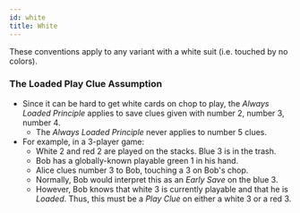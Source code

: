 ```yaml
---
id: white
title: White
---
```


These conventions apply to any variant with a white suit (i.e. touched by no colors).

### The Loaded Play Clue Assumption

- Since it can be hard to get white cards on chop to play, the _Always Loaded Principle_ applies to save clues given with number 2, number 3, number 4.
  - The _Always Loaded Principle_ never applies to number 5 clues.
- For example, in a 3-player game:
  - White 2 and red 2 are played on the stacks. Blue 3 is in the trash.
  - Bob has a globally-known playable green 1 in his hand.
  - Alice clues number 3 to Bob, touching a 3 on Bob's chop.
  - Normally, Bob would interpret this as an _Early Save_ on the blue 3.
  - However, Bob knows that white 3 is currently playable and that he is _Loaded_. Thus, this must be a _Play Clue_ on either a white 3 or a red 3.
